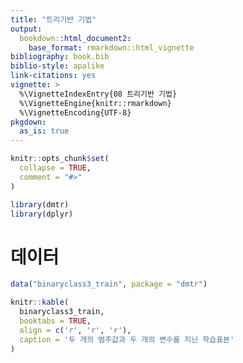 ```yaml
---
title: "트리기반 기법"
output: 
  bookdown::html_document2:
    base_format: rmarkdown::html_vignette
bibliography: book.bib
biblio-style: apalike
link-citations: yes
vignette: >
  %\VignetteIndexEntry{08 트리기반 기법}
  %\VignetteEngine{knitr::rmarkdown}
  %\VignetteEncoding{UTF-8}
pkgdown:
  as_is: true
---
```


```r
knitr::opts_chunk$set(
  collapse = TRUE,
  comment = "#>"
)
```

```r
library(dmtr)
library(dplyr)
```


# 데이터 {#tree-data}

```r
data("binaryclass3_train", package = "dmtr")
```

```r
knitr::kable(
  binaryclass3_train, 
  booktabs = TRUE,
  align = c('r', 'r', 'r'),
  caption = '두 개의 범주값과 두 개의 변수를 지닌 학습표본'
)
```

